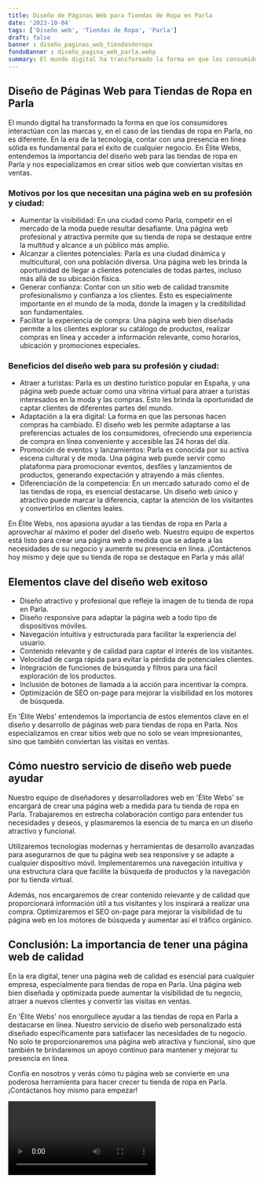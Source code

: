 ```yaml
---
title: Diseño de Páginas Web para Tiendas de Ropa en Parla
date: '2023-10-04'
tags: ['Diseño web', 'Tiendas de Ropa', 'Parla']
draft: false
banner : diseño_paginas_web_tiendasderopa
fondoBanner : diseño_pagina_web_parla.webp
summary: El mundo digital ha transformado la forma en que los consumidores interactúan con las marcas y, en el caso de las tiendas de ropa en Parla, no es diferente. En la era de la tecnología, contar con una presencia en línea sólida es fundamental para el éxito de cualquier negocio. En Élite Webs, entendemos la importancia del diseño web para las tiendas de ropa en Parla y nos especializamos en crear sitios web que conviertan visitas en ventas.
---
```


## Diseño de Páginas Web para Tiendas de Ropa en Parla

El mundo digital ha transformado la forma en que los consumidores interactúan con las marcas y, en el caso de las tiendas de ropa en Parla, no es diferente. En la era de la tecnología, contar con una presencia en línea sólida es fundamental para el éxito de cualquier negocio. En Élite Webs, entendemos la importancia del diseño web para las tiendas de ropa en Parla y nos especializamos en crear sitios web que conviertan visitas en ventas.

### Motivos por los que necesitan una página web en su profesión y ciudad:

- Aumentar la visibilidad: En una ciudad como Parla, competir en el mercado de la moda puede resultar desafiante. Una página web profesional y atractiva permite que su tienda de ropa se destaque entre la multitud y alcance a un público más amplio.
- Alcanzar a clientes potenciales: Parla es una ciudad dinámica y multicultural, con una población diversa. Una página web les brinda la oportunidad de llegar a clientes potenciales de todas partes, incluso más allá de su ubicación física.
- Generar confianza: Contar con un sitio web de calidad transmite profesionalismo y confianza a los clientes. Esto es especialmente importante en el mundo de la moda, donde la imagen y la credibilidad son fundamentales.
- Facilitar la experiencia de compra: Una página web bien diseñada permite a los clientes explorar su catálogo de productos, realizar compras en línea y acceder a información relevante, como horarios, ubicación y promociones especiales.

### Beneficios del diseño web para su profesión y ciudad:

- Atraer a turistas: Parla es un destino turístico popular en España, y una página web puede actuar como una vitrina virtual para atraer a turistas interesados en la moda y las compras. Esto les brinda la oportunidad de captar clientes de diferentes partes del mundo.
- Adaptación a la era digital: La forma en que las personas hacen compras ha cambiado. El diseño web les permite adaptarse a las preferencias actuales de los consumidores, ofreciendo una experiencia de compra en línea conveniente y accesible las 24 horas del día.
- Promoción de eventos y lanzamientos: Parla es conocida por su activa escena cultural y de moda. Una página web puede servir como plataforma para promocionar eventos, desfiles y lanzamientos de productos, generando expectación y atrayendo a más clientes.
- Diferenciación de la competencia: En un mercado saturado como el de las tiendas de ropa, es esencial destacarse. Un diseño web único y atractivo puede marcar la diferencia, captar la atención de los visitantes y convertirlos en clientes leales.

En Élite Webs, nos apasiona ayudar a las tiendas de ropa en Parla a aprovechar al máximo el poder del diseño web. Nuestro equipo de expertos está listo para crear una página web a medida que se adapte a las necesidades de su negocio y aumente su presencia en línea. ¡Contáctenos hoy mismo y deje que su tienda de ropa se destaque en Parla y más allá!

<GifSeo />

<Cta />

## Elementos clave del diseño web exitoso

- Diseño atractivo y profesional que refleje la imagen de tu tienda de ropa en Parla.
- Diseño responsive para adaptar la página web a todo tipo de dispositivos móviles.
- Navegación intuitiva y estructurada para facilitar la experiencia del usuario.
- Contenido relevante y de calidad para captar el interés de los visitantes.
- Velocidad de carga rápida para evitar la pérdida de potenciales clientes.
- Integración de funciones de búsqueda y filtros para una fácil exploración de los productos.
- Inclusión de botones de llamada a la acción para incentivar la compra.
- Optimización de SEO on-page para mejorar la visibilidad en los motores de búsqueda.

En 'Élite Webs' entendemos la importancia de estos elementos clave en el diseño y desarrollo de páginas web para tiendas de ropa en Parla. Nos especializamos en crear sitios web que no solo se vean impresionantes, sino que también conviertan las visitas en ventas.

## Cómo nuestro servicio de diseño web puede ayudar

Nuestro equipo de diseñadores y desarrolladores web en 'Élite Webs' se encargará de crear una página web a medida para tu tienda de ropa en Parla. Trabajaremos en estrecha colaboración contigo para entender tus necesidades y deseos, y plasmaremos la esencia de tu marca en un diseño atractivo y funcional. 

Utilizaremos tecnologías modernas y herramientas de desarrollo avanzadas para asegurarnos de que tu página web sea responsive y se adapte a cualquier dispositivo móvil. Implementaremos una navegación intuitiva y una estructura clara que facilite la búsqueda de productos y la navegación por tu tienda virtual.

Además, nos encargaremos de crear contenido relevante y de calidad que proporcionará información útil a tus visitantes y los inspirará a realizar una compra. Optimizaremos el SEO on-page para mejorar la visibilidad de tu página web en los motores de búsqueda y aumentar así el tráfico orgánico.

## Conclusión: La importancia de tener una página web de calidad

En la era digital, tener una página web de calidad es esencial para cualquier empresa, especialmente para tiendas de ropa en Parla. Una página web bien diseñada y optimizada puede aumentar la visibilidad de tu negocio, atraer a nuevos clientes y convertir las visitas en ventas.

En 'Élite Webs' nos enorgullece ayudar a las tiendas de ropa en Parla a destacarse en línea. Nuestro servicio de diseño web personalizado está diseñado específicamente para satisfacer las necesidades de tu negocio. No solo te proporcionaremos una página web atractiva y funcional, sino que también te brindaremos un apoyo continuo para mantener y mejorar tu presencia en línea.

Confía en nosotros y verás cómo tu página web se convierte en una poderosa herramienta para hacer crecer tu tienda de ropa en Parla. ¡Contáctanos hoy mismo para empezar!

<Video />

<CtaBot job='Tiendas de Ropa' city='Parla'/>

<Gmaps query='Parla+españa+maps' />